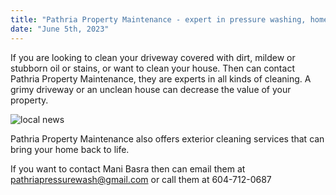 ```yaml
---
title: "Pathria Property Maintenance - expert in pressure washing, home cleaning & driveway cleaning"
date: "June 5th, 2023"
---
```


If you are looking to clean your driveway covered with dirt, mildew or stubborn oil or stains, or want to clean your house. Then can contact Pathria Property Maintenance, they are experts in all kinds of cleaning. A grimy driveway or an unclean house can decrease the value of your property.

<img src="/locals/local27.png" alt="local news" />

Pathria Property Maintenance also offers exterior cleaning services that can bring your home back to life.

If you want to contact Mani Basra then can email them at pathriapressurewash@gmail.com or call them at 604-712-0687
